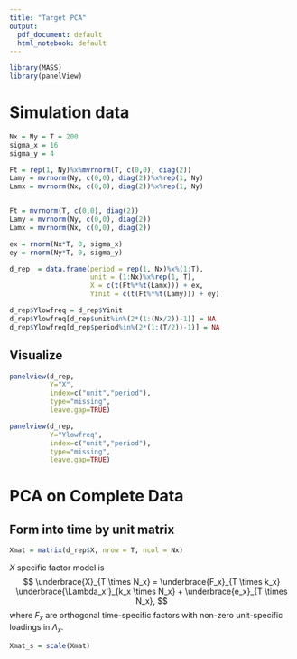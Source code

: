 ```yaml
---
title: "Target PCA"
output:
  pdf_document: default
  html_notebook: default
---
```


```r
library(MASS)
library(panelView)
```



# Simulation data

```r
Nx = Ny = T = 200
sigma_x = 16
sigma_y = 4

Ft = rep(1, Ny)%x%mvrnorm(T, c(0,0), diag(2))
Lamy = mvrnorm(Ny, c(0,0), diag(2))%x%rep(1, Ny)
Lamx = mvrnorm(Nx, c(0,0), diag(2))%x%rep(1, Ny)


Ft = mvrnorm(T, c(0,0), diag(2))
Lamy = mvrnorm(Ny, c(0,0), diag(2))
Lamx = mvrnorm(Nx, c(0,0), diag(2))

ex = rnorm(Nx*T, 0, sigma_x)
ey = rnorm(Ny*T, 0, sigma_y)

d_rep  = data.frame(period = rep(1, Nx)%x%(1:T),
                    unit = (1:Nx)%x%rep(1, T),
                    X = c(t(Ft%*%t(Lamx))) + ex,
                    Yinit = c(t(Ft%*%t(Lamy))) + ey)

d_rep$Ylowfreq = d_rep$Yinit
d_rep$Ylowfreq[d_rep$unit%in%(2*(1:(Nx/2))-1)] = NA
d_rep$Ylowfreq[d_rep$period%in%(2*(1:(T/2))-1)] = NA
```

## Visualize

```r

panelview(d_rep,
          Y="X",
          index=c("unit","period"),
          type="missing",
          leave.gap=TRUE)

panelview(d_rep,
          Y="Ylowfreq",
          index=c("unit","period"),
          type="missing",
          leave.gap=TRUE)


```

# PCA on Complete Data


## Form into time by unit matrix

```r

Xmat = matrix(d_rep$X, nrow = T, ncol = Nx)

```

$X$ specific factor model is 
$$
\underbrace{X}_{T \times N_x} = \underbrace{F_x}_{T \times k_x} \underbrace{\Lambda_x'}_{k_x \times N_x} + \underbrace{e_x}_{T \times N_x},
$$
where $F_x$ are orthogonal time-specific factors with non-zero unit-specific loadings in $\Lambda_x$.

```r
Xmat_s = scale(Xmat)
```


